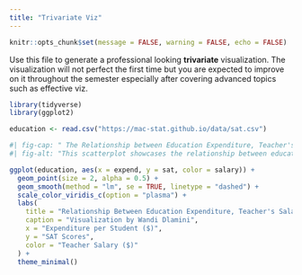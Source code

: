 ```yaml
---
title: "Trivariate Viz"
---
```

```r
knitr::opts_chunk$set(message = FALSE, warning = FALSE, echo = FALSE)
```
Use this file to generate a professional looking **trivariate** visualization.  The visualization will not perfect the first time but you are expected to improve on it throughout the semester especially after covering advanced topics such as effective viz.

```r
library(tidyverse)
library(ggplot2)
```

```r
education <- read.csv("https://mac-stat.github.io/data/sat.csv")
```

```r
#| fig-cap: " The Relationship between Education Expenditure, Teacher's Salary and SAT Scores "
#| fig-alt: "This scatterplot showcases the relationship between education, expenditure of educational resources and teachers salary.In the later parts of the in class activity, we see that there is a confounding variable that is skewing the relationship between SAT scores and salaries/expenditure. Once we account for the proportion of students who actually take the SATs per state, the trend we observe becomes less unusual."

ggplot(education, aes(x = expend, y = sat, color = salary)) +
  geom_point(size = 2, alpha = 0.5) +  
  geom_smooth(method = "lm", se = TRUE, linetype = "dashed") +  
  scale_color_viridis_c(option = "plasma") +  
  labs(
    title = "Relationship Between Education Expenditure, Teacher's Salary and SAT Scores",
    caption = "Visualization by Wandi Dlamini",
    x = "Expenditure per Student ($)",
    y = "SAT Scores",
    color = "Teacher Salary ($)"
  ) +
  theme_minimal()
```
